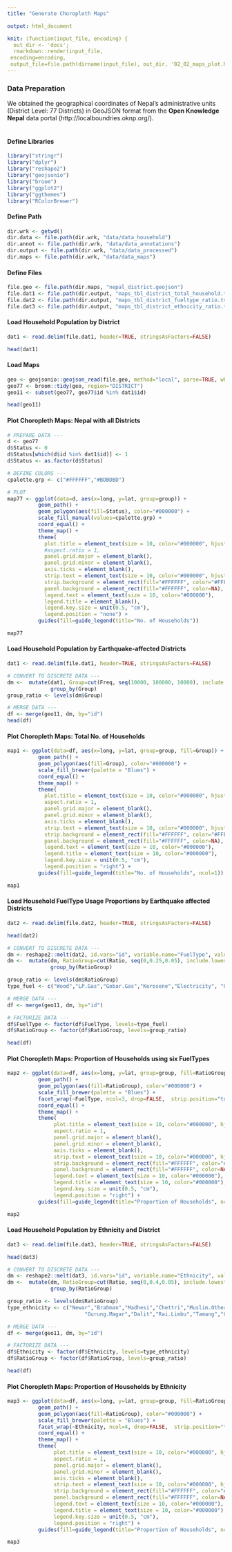 ```yaml
---
title: "Generate Choropleth Maps"

output: html_document

knit: (function(input_file, encoding) {
  out_dir <- 'docs';
  rmarkdown::render(input_file,
 encoding=encoding,
 output_file=file.path(dirname(input_file), out_dir, '02_02_maps_plot.html'))})
---
```


### Data Preparation
We obtained the geographical coordinates of Nepal's administrative units (District Level: 77 Districts) in GeoJSON format from the **Open Knowledge Nepal** data portal (http://localboundries.oknp.org/). <br/><br/>

#### Define Libraries
```r
library("stringr")
library("dplyr")
library("reshape2")
library("geojsonio")
library("broom")
library("ggplot2")
library("ggthemes")
library("RColorBrewer")
```

#### Define Path
```r
dir.wrk <- getwd()
dir.data <- file.path(dir.wrk, "data/data_household")
dir.annot <- file.path(dir.wrk, "data/data_annotations")
dir.output <- file.path(dir.wrk, "data/data_processed")
dir.maps <- file.path(dir.wrk, "data/data_maps")
```

#### Define Files
```r
file.geo <- file.path(dir.maps, "nepal_district.geojson")
file.dat1 <- file.path(dir.output, "maps_tbl_district_total_household.tsv")
file.dat2 <- file.path(dir.output, "maps_tbl_district_fueltype_ratio.tsv")
file.dat3 <- file.path(dir.output, "maps_tbl_district_ethnicity_ratio.tsv")
```

#### Load Household Population by District
```r
dat1 <- read.delim(file.dat1, header=TRUE, stringsAsFactors=FALSE)

head(dat1)
```

#### Load Maps
```r
geo <- geojsonio::geojson_read(file.geo, method="local", parse=TRUE, what="sp")
geo77 <- broom::tidy(geo, region="DISTRICT")
geo11 <- subset(geo77, geo77$id %in% dat1$id)

head(geo11)
```

#### Plot Choropleth Maps: Nepal with all Districts
```r
# PREPARE DATA ---
d <- geo77
d$Status <- 0
d$Status[which(d$id %in% dat1$id)] <- 1
d$Status <- as.factor(d$Status)

# DEFINE COLORS ---
cpalette.grp <- c("#FFFFFF","#BDBDBD")

# PLOT
map77 <- ggplot(data=d, aes(x=long, y=lat, group=group)) +
          geom_path() +
          geom_polygon(aes(fill=Status), color="#000000") +
          scale_fill_manual(values=cpalette.grp) +
          coord_equal() +
          theme_map() +
          theme(
            plot.title = element_text(size = 10, color="#000000", hjust=0.5),
            #aspect.ratio = 1,
            panel.grid.major = element_blank(),
            panel.grid.minor = element_blank(),
            axis.ticks = element_blank(),	
            strip.text = element_text(size = 10, color="#000000", hjust=0.5),
            strip.background = element_rect(fill="#FFFFFF", color="#FFFFFF"),
            panel.background = element_rect(fill="#FFFFFF", color=NA),
            legend.text = element_text(size = 10, color="#000000"),
            legend.title = element_blank(),
            legend.key.size = unit(0.5, "cm"),
            legend.position = "none") +
          guides(fill=guide_legend(title="No. of Households"))

map77
```

#### Load Household Population by Earthquake-affected Districts
```r
dat1 <- read.delim(file.dat1, header=TRUE, stringsAsFactors=FALSE)

# CONVERT TO DISCRETE DATA ---
dm <-  mutate(dat1, Group=cut(Freq, seq(10000, 100000, 10000), include.lowest = TRUE)) %>% 
              group_by(Group) 
group_ratio <- levels(dm$Group)

# MERGE DATA ---
df <- merge(geo11, dm, by="id")
head(df)
```


#### Plot Choropleth Maps: Total No. of Households
```r
map1 <- ggplot(data=df, aes(x=long, y=lat, group=group, fill=Group)) +
          geom_path() +
          geom_polygon(aes(fill=Group), color="#000000") +
          scale_fill_brewer(palette = "Blues") +
          coord_equal() +
          theme_map() +
          theme(
            plot.title = element_text(size = 10, color="#000000", hjust=0.5),
            aspect.ratio = 1,
            panel.grid.major = element_blank(),
            panel.grid.minor = element_blank(),
            axis.ticks = element_blank(),	
            strip.text = element_text(size = 10, color="#000000", hjust=0.5),
            strip.background = element_rect(fill="#FFFFFF", color="#FFFFFF"),
            panel.background = element_rect(fill="#FFFFFF", color=NA),
            legend.text = element_text(size = 10, color="#000000"),
            legend.title = element_text(size = 10, color="#000000"),
            legend.key.size = unit(0.5, "cm"),
            legend.position = "right") +
          guides(fill=guide_legend(title="No. of Households", ncol=1))

map1
```

#### Load Household FuelType Usage Proportions by Earthquake affected Districts
```r
dat2 <- read.delim(file.dat2, header=TRUE, stringsAsFactors=FALSE)

head(dat2)

# CONVERT TO DISCRETE DATA ---
dm <- reshape2::melt(dat2, id.vars="id", variable.name="FuelType", value.name="Ratio")
dm <-  mutate(dm, RatioGroup=cut(Ratio, seq(0,0.25,0.05), include.lowest = TRUE)) %>% 
              group_by(RatioGroup)

group_ratio <- levels(dm$RatioGroup)
type_fuel <- c("Wood","LP.Gas","Gobar.Gas","Kerosene","Electricity", "Others")

# MERGE DATA ---
df <- merge(geo11, dm, by="id")

# FACTORIZE DATA ---
df$FuelType <- factor(df$FuelType, levels=type_fuel)
df$RatioGroup <- factor(df$RatioGroup, levels=group_ratio)

head(df)
```

#### Plot Choropleth Maps: Proportion of Households using six FuelTypes
```r
map2 <- ggplot(data=df, aes(x=long, y=lat, group=group, fill=RatioGroup)) +
          geom_path() +
          geom_polygon(aes(fill=RatioGroup), color="#000000") +
          scale_fill_brewer(palette = "Blues") +
          facet_wrap(~FuelType, ncol=3, drop=FALSE,  strip.position="top") +
          coord_equal() +
          theme_map() +
          theme(
               plot.title = element_text(size = 10, color="#000000", hjust=0.5),
               aspect.ratio = 1,
               panel.grid.major = element_blank(),
               panel.grid.minor = element_blank(),
               axis.ticks = element_blank(),	
               strip.text = element_text(size = 10, color="#000000", hjust=0.5),
               strip.background = element_rect(fill="#FFFFFF", color="#FFFFFF"),
               panel.background = element_rect(fill="#FFFFFF", color=NA),
               legend.text = element_text(size = 10, color="#000000"),
               legend.title = element_text(size = 10, color="#000000"),
               legend.key.size = unit(0.5, "cm"),
               legend.position = "right") +
          guides(fill=guide_legend(title="Proportion of Households", ncol=1))

map2
```


#### Load Household Population by Ethnicity and District
```r
dat3 <- read.delim(file.dat3, header=TRUE, stringsAsFactors=FALSE)

head(dat3)

# CONVERT TO DISCRETE DATA ---
dm <- reshape2::melt(dat3, id.vars="id", variable.name="Ethnicity", value.name="Ratio")
dm <-  mutate(dm, RatioGroup=cut(Ratio, seq(0,0.4,0.05), include.lowest = TRUE)) %>% 
              group_by(RatioGroup)

group_ratio <- levels(dm$RatioGroup)
type_ethnicity <- c("Newar","Brahman","Madhesi","Chettri","Muslim.Others",
                         "Gurung.Magar","Dalit","Rai.Limbu","Tamang","Chepang.Thami")

# MERGE DATA ---
df <- merge(geo11, dm, by="id")

# FACTORIZE DATA ---
df$Ethnicity <- factor(df$Ethnicity, levels=type_ethnicity)
df$RatioGroup <- factor(df$RatioGroup, levels=group_ratio)

head(df)
```


#### Plot Choropleth Maps: Proportion of Households by Ethnicity
```r
map3 <- ggplot(data=df, aes(x=long, y=lat, group=group, fill=RatioGroup)) +
          geom_path() +
          geom_polygon(aes(fill=RatioGroup), color="#000000") +
          scale_fill_brewer(palette = "Blues") +
          facet_wrap(~Ethnicity, ncol=4, drop=FALSE,  strip.position="top") +
          coord_equal() +
          theme_map() +
          theme(
               plot.title = element_text(size = 10, color="#000000", hjust=0.5),
               aspect.ratio = 1,
               panel.grid.major = element_blank(),
               panel.grid.minor = element_blank(),
               axis.ticks = element_blank(),	
               strip.text = element_text(size = 10, color="#000000", hjust=0.5),
               strip.background = element_rect(fill="#FFFFFF", color="#FFFFFF"),
               panel.background = element_rect(fill="#FFFFFF", color=NA),
               legend.text = element_text(size = 10, color="#000000"),
               legend.title = element_text(size = 10, color="#000000"),
               legend.key.size = unit(0.5, "cm"),
               legend.position = "right") +
          guides(fill=guide_legend(title="Proportion of Households", ncol=1))

map3
```
